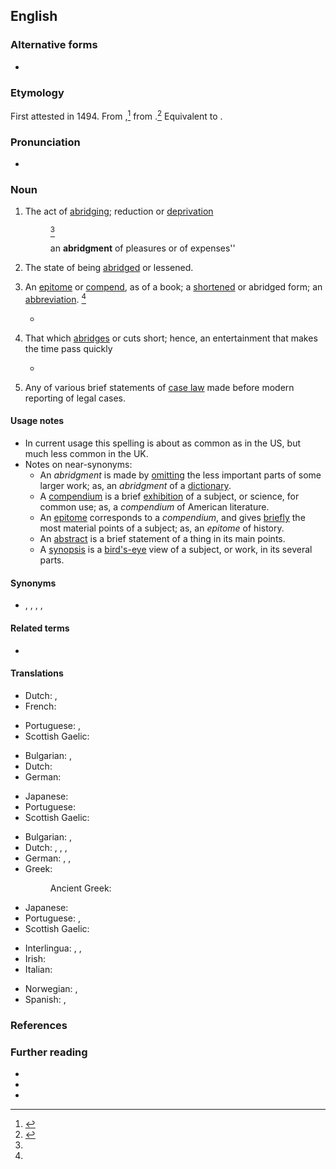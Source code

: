==English==
{{Webster 1913}}

===Alternative forms===
* {{l|en|abridgement}}

===Etymology===
First attested in 1494. From {{etyl|enm|en}} {{m|enm|abrygement}},<ref>{{R:RHCD|page=5}}</ref> from {{etyl|frm|en}} {{m|enm|abregement|abrégement}}.<ref name=SOED>{{R:SOED5|page=8}}</ref> Equivalent to {{suffix|abridge|ment|lang=en}}.

===Pronunciation===
* {{a|US}} {{IPA|/əˈbɹɪd͡ʒ.mn̩t/|lang=en}}

===Noun===
{{en-noun}}

# {{lb|en|US}} The act of [[abridging]]; reduction or [[deprivation]] {{defdate|First attested from around (1350 to 1470).}}
#: {{syn|en|diminution|lessening|shortening}}<ref name=SOED/>
#: an '''abridgment''' of pleasures or of expenses''
# {{lb|en|US}} The state of being [[abridged]] or lessened.
# {{lb|en|US}} An [[epitome]] or [[compend]], as of a book; a [[shortened]] or abridged form; an [[abbreviation]]. {{defdate|First attested from around (1350 to 1470).}}<ref name=SOED/>
#* {{quote-news|date=22 March 2012|author=Scott Tobias|work=AV Club|title=The Hunger Games|url=http://www.avclub.com/articles/the-hunger-games,71293/|passage=When the goal is simply to be as faithful as possible to the material—as if a movie were a marriage, and a rights contract the vow—the best result is a skillful '''abridgment''', one that hits all the important marks without losing anything egregious.}}
# {{lb|en|obsolete}} That which [[abridges]] or cuts short; hence, an entertainment that makes the time pass quickly
#* {{quote-book|passage=What '''abridgment''' have you for this evening? What masque? what music?|author=Shakespeare|title=Midsummer Night's Dream|section=V-i|year=1605}}
# {{lb|en|dated|legal}} Any of various brief statements of [[case law]] made before modern reporting of legal cases.

====Usage notes====
* In current usage this spelling is about as common as {{m|en|abridgement}} in the US, but much less common in the UK.
* Notes on near-synonyms:
** An ''abridgment'' is made by [[omitting]] the less important parts of some larger work; as, an ''abridgment'' of a [[dictionary]].
** A [[compendium]] is a brief [[exhibition]] of a subject, or science, for common use; as, a ''compendium'' of American literature.
** An [[epitome]] corresponds to a ''compendium'', and gives [[briefly]] the most material points of a subject; as, an ''epitome'' of history.
** An [[abstract]] is a brief statement of a thing in its main points.
** A [[synopsis]] is a [[bird's-eye]] view of a subject, or work, in its several parts.

====Synonyms====
* {{sense|act of abridging}} {{l|en|compendium}}, {{l|en|epitome}}, {{l|en|abstract}}, {{l|en|synopsis}}, {{l|en|précis}}

====Related terms====
* {{l|en|abridge}}

====Translations====
{{trans-top|act of abridging}}
* Dutch: {{t|nl|bekorting}}, {{t+|nl|verkorting}}
* French: {{t+|fr|raccourcissement|m}}
{{trans-mid}}
* Portuguese: {{t+|pt|resumo|m}}, {{t+|pt|abreviação|f}}
* Scottish Gaelic: {{t+|gd|giorrachadh|m}}
{{trans-bottom}}

{{trans-top|state of being abridged}}
* Bulgarian: {{t+check|bg|ограничение|sc=Cyrl}}, {{t-check|bg|[[лишаване]] [[от]] [[права]]|sc=Cyrl}} {{attention|bg|2=was "лишаване от права" - assumed sum-of-parts; if an idiom, remove the wikilinks to the individual words. see [[User:Kephir/gadgets/xte#Translation_fixing]]}}
* Dutch: {{t|nl|ingekorte versie|m}}
* German: {{t+check|de|Kürzung|f}}
{{trans-mid}}
* Japanese: {{t+|ja|縮小|tr=shukushō}}
* Portuguese: {{t+|pt|resumo|m}}
* Scottish Gaelic: {{t+|gd|giorrachadh|m}}
{{trans-bottom}}

{{trans-top|shortened version}}
* Bulgarian: {{t-check|bg|късяване|alt=скъсяване|sc=Cyrl}} {{attention|bg|2=was "с[[късяване]]" - assumed inflected form or vocalised spelling; please verify if linking is acceptable. see [[User:Kephir/gadgets/xte#Translation_fixing]]}}, {{t+|bg|съкращение}}
* Dutch: {{t-check|nl|[[ingekorte]] [[versie]]}} {{attention|nl|2=was "ingekorte versie" - assumed sum-of-parts; if an idiom, remove the wikilinks to the individual words. see [[User:Kephir/gadgets/xte#Translation_fixing]]}}, {{t+|nl|uittreksel}}, {{t-check|nl|[[korte]] [[inhoud]]}} {{attention|nl|2=was "korte inhoud." - assumed sum-of-parts; if an idiom, remove the wikilinks to the individual words. see [[User:Kephir/gadgets/xte#Translation_fixing]]}}, {{t+|nl|excerpt|n}}
* German: {{t+|de|Auszug|m}}, {{t+|de|Kurzfassung|f}}, {{t+|de|Kurzform|f}}
* Greek:
*: Ancient Greek: {{t|grc|ἐπιτομή|f}}
{{trans-mid}}
* Japanese: {{t+|ja|要約|tr=ようやく, yōyaku}}
* Portuguese: {{t+|pt|resumo|m}}, {{t+|pt|abreviação|f}}
* Scottish Gaelic: {{t+|gd|giorrachadh|m}}
{{trans-bottom}}

{{trans-top|obsolete: that which abridges or cuts short}}
{{trans-mid}}
{{trans-bottom}}

{{trans-top|brief statement of case law}}
{{trans-mid}}
{{trans-bottom}}

{{checktrans-top}}
* Interlingua: {{t-check|ia|abbreviation}}, {{t-check|ia|compendio}}, {{t-check|ia|summario}}
* Irish: {{t-check|ga|aicearra|m}}
* Italian: {{t-check|it|ompendio}}
{{trans-mid}}
* Norwegian: {{t+check|no|forkortelse|c|n}}, {{t+check|no|utdrag|n}}
* Spanish: {{t+check|es|abreviación}}, {{t+check|es|compendio|m}}
{{trans-bottom}}

===References===
<references/>

===Further reading===
* {{R:Webster 1913}}
* {{R:Century 1911}}
* {{R:OneLook}}